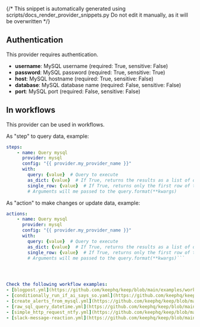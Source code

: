 {/* This snippet is automatically generated using scripts/docs_render_provider_snippets.py 
Do not edit it manually, as it will be overwritten */}

## Authentication
This provider requires authentication.
- **username**: MySQL username (required: True, sensitive: False)
- **password**: MySQL password (required: True, sensitive: True)
- **host**: MySQL hostname (required: True, sensitive: False)
- **database**: MySQL database name (required: False, sensitive: False)
- **port**: MySQL port (required: False, sensitive: False)


## In workflows

This provider can be used in workflows.


As "step" to query data, example:
```yaml
steps:
    - name: Query mysql
      provider: mysql
      config: "{{ provider.my_provider_name }}"
      with:
        query: {value}  # Query to execute
        as_dict: {value}  # If True, returns the results as a list of dictionaries
        single_row: {value}  # If True, returns only the first row of the results
        # Arguments will me passed to the query.format(**kwargs)
```


As "action" to make changes or update data, example:
```yaml
actions:
    - name: Query mysql
      provider: mysql
      config: "{{ provider.my_provider_name }}"
      with:
        query: {value}  # Query to execute
        as_dict: {value}  # If True, returns the results as a list of dictionaries
        single_row: {value}  # If True, returns only the first row of the results
        # Arguments will me passed to the query.format(**kwargs)```




Check the following workflow examples:
- [blogpost.yml](https://github.com/keephq/keep/blob/main/examples/workflows/blogpost.yml)
- [conditionally_run_if_ai_says_so.yaml](https://github.com/keephq/keep/blob/main/examples/workflows/conditionally_run_if_ai_says_so.yaml)
- [create_alerts_from_mysql.yml](https://github.com/keephq/keep/blob/main/examples/workflows/create_alerts_from_mysql.yml)
- [raw_sql_query_datetime.yml](https://github.com/keephq/keep/blob/main/examples/workflows/raw_sql_query_datetime.yml)
- [simple_http_request_ntfy.yml](https://github.com/keephq/keep/blob/main/examples/workflows/simple_http_request_ntfy.yml)
- [slack-message-reaction.yml](https://github.com/keephq/keep/blob/main/examples/workflows/slack-message-reaction.yml)
